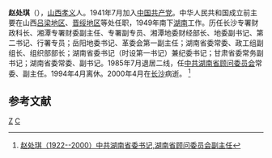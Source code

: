 '''赵处琪'''（{{bd|1922年|5月|2000年|4月|catIdx=Z赵}}），[[山西|山西]][[孝义|孝义]]人。1941年7月加入[[中国共产党|中国共产党]]。中华人民共和国成立前主要在山西[[吕梁地区|吕梁地区]]、[[晋绥地区|晋绥地区]]等处任职，1949年南下[[湖南|湖南]]工作。历任长沙专署财政科长、湘潭专署财委副主任、专署副专员、湘潭地委财经部长、地委副书记、第二书记、行署专员；岳阳地委书记、革委会第一副主任；湖南省委常委、政工组副组长、组织部部长；湖南省委书记（时设第一书记）兼纪委书记；甘肃省委常务副书记；湖南省委常委、副书记。1985年7月退居二线，任[[中共湖南省顾问委员会|中共湖南省顾问委员会]]常委、副主任。1994年4月离休。2000年4月在[[长沙|长沙]]病逝。
<ref>[http://222.240.175.92/T_NewsShow.asp?NewsID=487&SmallClassID=121&BigClassID=37 赵处琪（1922--2000）中共湖南省委书记,湖南省顾问委员会副主任]{{dead link|date=2018年4月 |bot=InternetArchiveBot |fix-attempted=yes }}</ref>

==参考文献==
<div class="references-small">
<references></references>
</div>

{{start box}}
{{s-ppo}}
{{s-before|文革后首任}}
{{s-title|[[中国共产党湖南省纪律检查委员会|中国共产党湖南省纪律检查委员会]]书记|1977年10月-1978年3月}} 
{{s-after|[[万达|万　达]]}}
{{s-before|[[郭森|郭　森]]}}
{{s-title|[[中国共产党湖南省委员会|中国共产党湖南省委员会]]组织部长|1973年4月-1978年3月}} 
{{s-after|[[纪照青|纪照青]]}}
{{s-before|首任}}
{{s-title|[[中国共产党岳阳地区委员会|中国共产党岳阳地区委员会]]书记|1964年8月-1966年5月}} 
{{s-after|[[宋裕宽|宋裕宽]]}}
{{s-gov}}
{{s-before|[[定平|定　平]]}}
{{s-title|[[湖南省|湖南省]][[湘潭地区|湘潭地区]][[湘潭市市长列表|行署专员]]|1957年4月-1959年11月}} 
{{s-after|[[陈茂艺|陈茂艺]]}}
{{end box}}

[[Category:孝义人|Z]]
[[Category:赵姓|C]]